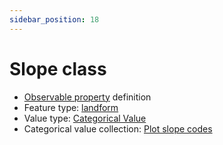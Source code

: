 ```yaml
---
sidebar_position: 18
---
```



# Slope class

- [Observable property](/viewers/dawe-vocabs?uri=https://linked.data.gov.au/def/nrm/132a1452-4fd7-473c-956b-3183dd315b67) definition
- Feature type: [landform](http://linked.data.gov.au/def/tern-cv/2cf3ed29-440e-4a50-9bbc-5aab30df9fcd)
- Value type: [Categorical Value](https://w3id.org/tern/ontologies/tern/CategoricalValue)
- Categorical value collection: [Plot slope codes](/viewers/dawe-vocabs?uri=https://linked.data.gov.au/def/nrm/d893e669-c530-4bc3-a057-a5799ffcb5db)

<Example
  protocolModule="plot-description"
  observableProperty="https://linked.data.gov.au/def/nrm/132a1452-4fd7-473c-956b-3183dd315b67"
/>
